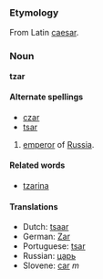 ===Etymology===
From Latin [[caesar]].

===Noun===
'''tzar'''

====Alternate spellings====
*[[czar]]
*[[tsar]]

# [[emperor]] of [[Russia]].

====Related words====
*[[tzarina]]

====Translations====
*Dutch: [[tsaar]]
*German: [[Zar]]
*Portuguese: [[tsar]]
*Russian: [[царь]]
*Slovene: [[car]] ''m''